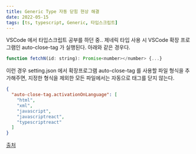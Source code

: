 ```yaml
---
title: Generic Type 자동 닫힘 현상 해결
date: 2022-05-15
tags: [ts, typescript, Generic, 타입스크립트]
---
```


VSCode 에서 타입스크립트 공부를 하던 중.. 제네릭 타입 사용 시 VSCode 확장 프로그램인 auto-close-tag 가 실행된다. 아래와 같은 경우다.

```js
function fetchN(id: string): Promise<number></number> {...}
```

이런 경우 setting.json 에서 확장프로그램 auto-close-tag 를 사용할 파일 형식을 추가해주면, 지정한 형식을 제외한 모든 파일에서는 자동으로 태그를 닫지 않는다.

```json
{
  "auto-close-tag.activationOnLanguage": [
    "html",
    "xml",
    "javascript",
    "javascriptreact",
    "typescriptreact"
  ]
}
```

[출처](https://intzzzero.netlify.app/blog/disable-auto-close-tag)
